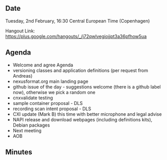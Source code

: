 ==Date==

Tuesday, 2nd February, 16:30 Central European Time (Copenhagen)

Hangout Link: https://plus.google.com/hangouts/_/j72qwlvegiojjpt3a36pfhow5ua

==Agenda==

* Welcome and agree Agenda
* versioning classes and application definitions (per request from Andreas)
* nexusformat.org main landing page
* github issue of the day - suggestions welcome (there is a github label now), otherwise we pick a random one
* cnxvalidate testing
* sample container proposal - DLS
* recording scan intent proposal - DLS
* CXI update (Mark B) this time with better microphone and legal advise
* NAPI release and download webpages (including definitions kits), Debian packages
* Next meeting
* AOB

==Minutes==